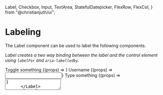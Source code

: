   Label,
  Checkbox,
  Input,
  TextArea,
  StatefulDatepicker,
  FlexRow,
  FlexCol,
} from "@christianjuth/ui";

<Meta title="Molecules/Labeling" />

# Labeling

The Label component can be used to label the following components. 

_Label creates a two way binding between the label and the control element using `labelFor` and `aria-labelledby`._

<Canvas>
  <Story name="Checkboxes">
    <FlexRow $spacing={10}>
      <Label variant="copy-1" noPadding>
        Toggle something
        {(props) => <Checkbox {...props} />}
      </Label>
    </FlexRow>
  </Story>
</Canvas>

<Canvas>
  <Story name="Inputs">
    <FlexCol>
      <Label variant="copy-1">
        Username
        {(props) => <Input {...props} />}
      </Label>
    </FlexCol>
  </Story>
</Canvas>

<Canvas>
  <Story name="TextArea">
    <FlexCol>
      <Label variant="copy-1">
        Type something
        {(props) => <TextArea {...props} style={{ minHeight: 200 }} />}
      </Label>
    </FlexCol>
  </Story>
</Canvas>

<Canvas>
  <Story name="Datepicker">
    <FlexCol>
      <Label variant="copy-1">
        Select a date
        {(props) => <StatefulDatepicker {...props} />}
      </Label>
    </FlexCol>
  </Story>
</Canvas>
